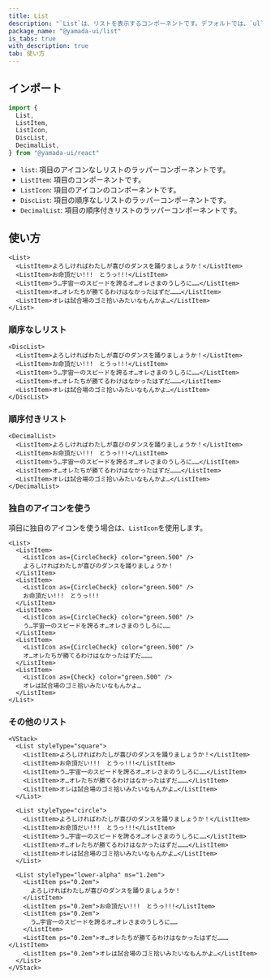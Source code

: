 ```yaml
---
title: List
description: "`List`は、リストを表示するコンポーネントです。デフォルトでは、`ul`要素をレンダリングします。"
package_name: "@yamada-ui/list"
is_tabs: true
with_description: true
tab: 使い方
---
```


## インポート

```ts
import {
  List,
  ListItem,
  ListIcon,
  DiscList,
  DecimalList,
} from "@yamada-ui/react"
```

- `list`: 項目のアイコンなしリストのラッパーコンポーネントです。
- `ListItem`: 項目のコンポーネントです。
- `ListIcon`: 項目のアイコンのコンポーネントです。
- `DiscList`: 項目の順序なしリストのラッパーコンポーネントです。
- `DecimalList`: 項目の順序付きリストのラッパーコンポーネントです。

## 使い方

```tsx
<List>
  <ListItem>よろしければわたしが喜びのダンスを踊りましょうか！</ListItem>
  <ListItem>お命頂だい!!!　とうっ!!!</ListItem>
  <ListItem>う…宇宙一のスピードを誇るオ…オレさまのうしろに……</ListItem>
  <ListItem>オ…オレたちが勝てるわけはなかったはずだ………</ListItem>
  <ListItem>オレは試合場のゴミ拾いみたいなもんかよ…</ListItem>
</List>
```

### 順序なしリスト

```tsx
<DiscList>
  <ListItem>よろしければわたしが喜びのダンスを踊りましょうか！</ListItem>
  <ListItem>お命頂だい!!!　とうっ!!!</ListItem>
  <ListItem>う…宇宙一のスピードを誇るオ…オレさまのうしろに……</ListItem>
  <ListItem>オ…オレたちが勝てるわけはなかったはずだ………</ListItem>
  <ListItem>オレは試合場のゴミ拾いみたいなもんかよ…</ListItem>
</DiscList>
```

### 順序付きリスト

```tsx
<DecimalList>
  <ListItem>よろしければわたしが喜びのダンスを踊りましょうか！</ListItem>
  <ListItem>お命頂だい!!!　とうっ!!!</ListItem>
  <ListItem>う…宇宙一のスピードを誇るオ…オレさまのうしろに……</ListItem>
  <ListItem>オ…オレたちが勝てるわけはなかったはずだ………</ListItem>
  <ListItem>オレは試合場のゴミ拾いみたいなもんかよ…</ListItem>
</DecimalList>
```

### 独自のアイコンを使う

項目に独自のアイコンを使う場合は、`ListIcon`を使用します。

```tsx
<List>
  <ListItem>
    <ListIcon as={CircleCheck} color="green.500" />
    よろしければわたしが喜びのダンスを踊りましょうか！
  </ListItem>
  <ListItem>
    <ListIcon as={CircleCheck} color="green.500" />
    お命頂だい!!!　とうっ!!!
  </ListItem>
  <ListItem>
    <ListIcon as={CircleCheck} color="green.500" />
    う…宇宙一のスピードを誇るオ…オレさまのうしろに……
  </ListItem>
  <ListItem>
    <ListIcon as={CircleCheck} color="green.500" />
    オ…オレたちが勝てるわけはなかったはずだ………
  </ListItem>
  <ListItem>
    <ListIcon as={Check} color="green.500" />
    オレは試合場のゴミ拾いみたいなもんかよ…
  </ListItem>
</List>
```

### その他のリスト

```tsx
<VStack>
  <List styleType="square">
    <ListItem>よろしければわたしが喜びのダンスを踊りましょうか！</ListItem>
    <ListItem>お命頂だい!!!　とうっ!!!</ListItem>
    <ListItem>う…宇宙一のスピードを誇るオ…オレさまのうしろに……</ListItem>
    <ListItem>オ…オレたちが勝てるわけはなかったはずだ………</ListItem>
    <ListItem>オレは試合場のゴミ拾いみたいなもんかよ…</ListItem>
  </List>

  <List styleType="circle">
    <ListItem>よろしければわたしが喜びのダンスを踊りましょうか！</ListItem>
    <ListItem>お命頂だい!!!　とうっ!!!</ListItem>
    <ListItem>う…宇宙一のスピードを誇るオ…オレさまのうしろに……</ListItem>
    <ListItem>オ…オレたちが勝てるわけはなかったはずだ………</ListItem>
    <ListItem>オレは試合場のゴミ拾いみたいなもんかよ…</ListItem>
  </List>

  <List styleType="lower-alpha" ms="1.2em">
    <ListItem ps="0.2em">
      よろしければわたしが喜びのダンスを踊りましょうか！
    </ListItem>
    <ListItem ps="0.2em">お命頂だい!!!　とうっ!!!</ListItem>
    <ListItem ps="0.2em">
      う…宇宙一のスピードを誇るオ…オレさまのうしろに……
    </ListItem>
    <ListItem ps="0.2em">オ…オレたちが勝てるわけはなかったはずだ………</ListItem>
    <ListItem ps="0.2em">オレは試合場のゴミ拾いみたいなもんかよ…</ListItem>
  </List>
</VStack>
```
